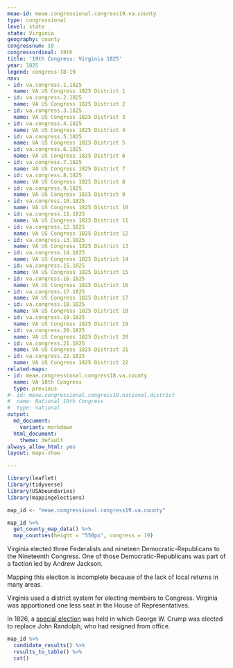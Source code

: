 ```yaml
---
meae-id: meae.congressional.congress19.va.county
type: congressional
level: state
state: Virginia
geography: county
congressnum: 19
congressordinal: 19th
title: '19th Congress: Virginia 1825'
year: 1825
legend: congress-18-19
nnv:
- id: va.congress.1.1825
  name: VA US Congress 1825 District 1
- id: va.congress.2.1825
  name: VA US Congress 1825 District 2
- id: va.congress.3.1825
  name: VA US Congress 1825 District 3
- id: va.congress.4.1825
  name: VA US Congress 1825 District 4
- id: va.congress.5.1825
  name: VA US Congress 1825 District 5
- id: va.congress.6.1825
  name: VA US Congress 1825 District 6
- id: va.congress.7.1825
  name: VA US Congress 1825 District 7
- id: va.congress.8.1825
  name: VA US Congress 1825 District 8
- id: va.congress.9.1825
  name: VA US Congress 1825 District 9
- id: va.congress.10.1825
  name: VA US Congress 1825 District 10
- id: va.congress.11.1825
  name: VA US Congress 1825 District 11
- id: va.congress.12.1825
  name: VA US Congress 1825 District 12
- id: va.congress.13.1825
  name: VA US Congress 1825 District 13
- id: va.congress.14.1825
  name: VA US Congress 1825 District 14
- id: va.congress.15.1825
  name: VA US Congress 1825 District 15
- id: va.congress.16.1825
  name: VA US Congress 1825 District 16
- id: va.congress.17.1825
  name: VA US Congress 1825 District 17
- id: va.congress.18.1825
  name: VA US Congress 1825 District 18
- id: va.congress.19.1825
  name: VA US Congress 1825 District 19
- id: va.congress.20.1825
  name: VA US Congress 1825 District 20
- id: va.congress.21.1825
  name: VA US Congress 1825 District 21
- id: va.congress.22.1825
  name: VA US Congress 1825 District 22
related-maps:
- id: meae.congressional.congress18.va.county
  name: VA 18th Congress
  type: previous
#- id: meae.congressional.congress19.national.district
#  name: National 19th Congress
#  type: national
output:
  md_document:
    variant: markdown
  html_document:
    theme: default
always_allow_html: yes
layout: maps-show

---
```


```r
library(leaflet)
library(tidyverse)
library(USAboundaries)
library(mappingelections)

map_id <- "meae.congressional.congress19.va.county"
```

<div class="map">

```r
map_id %>%
  get_county_map_data() %>%
  map_counties(height = "550px", congress = 19)
```

</div>

Virginia elected three Federalists and nineteen Democratic-Republicans to the Nineteenth Congress. One of those Democratic-Republicans was part of a faction led by Andrew Jackson.

Mapping this election is incomplete because of the lack of local returns in many areas.

Virginia used a district system for electing members to Congress. Virginia was apportioned one less seat in the House of Representatives. 

In 1826, a [special election](https://elections.lib.tufts.edu/catalog/tufts:va.special.uscongress.13.1824) was held in which George W. Crump was elected to replace John Randolph, who had resigned from office.

<div class="results-table">

```r
map_id %>%
  candidate_results() %>%
  results_to_table() %>%
  cat()
```

</div>
